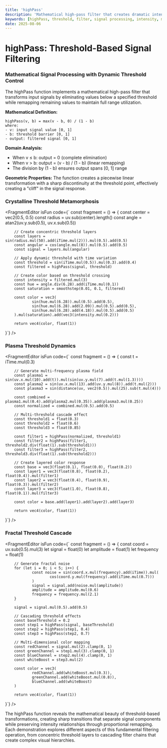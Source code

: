 ```yaml
---
title: 'highPass'
description: 'Mathematical high-pass filter that creates dramatic intensity thresholds with dynamic remapping'
keywords: [highPass, threshold, filter, signal processing, intensity, mathematical]
date: 2025-08-06
---
```



# highPass: Threshold-Based Signal Filtering

### Mathematical Signal Processing with Dynamic Threshold Control

The highPass function implements a mathematical high-pass filter that transforms input signals by eliminating values below a specified threshold while remapping remaining values to maintain full range utilization.

**Mathematical Definition:**

```
highPass(v, b) = max(v - b, 0) / (1 - b)
where:
- v: input signal value [0, 1]
- b: threshold barrier [0, 1]
- output: filtered signal [0, 1]
```

**Domain Analysis:**

- When v ≤ b: output = 0 (complete elimination)
- When v > b: output = (v - b) / (1 - b) (linear remapping)
- The division by (1 - b) ensures output spans [0, 1] range

**Geometric Properties:**
The function creates a piecewise linear transformation with a sharp discontinuity at the threshold point, effectively creating a "cliff" in the signal response.

### Crystalline Threshold Metamorphosis

<FragmentEditor
        isFun
        code={`
const fragment = () => {
        const center = vec2(0.5, 0.5)
        const radius = uv.sub(center).length()
        const angle = atan2(uv.y.sub(0.5), uv.x.sub(0.5))

        // Create concentric threshold layers
        const layers = sin(radius.mul(50).add(iTime.mul(2))).mul(0.5).add(0.5)
        const angular = cos(angle.mul(8)).mul(0.5).add(0.5)
        const signal = layers.mul(angular)

        // Apply dynamic threshold with time variation
        const threshold = sin(iTime.mul(0.5)).mul(0.3).add(0.4)
        const filtered = highPass(signal, threshold)

        // Create color based on threshold crossing
        const intensity = filtered.mul(3)
        const hue = angle.div(6.28).add(iTime.mul(0.1))
        const saturation = smoothstep(0.01, 0.1, filtered)

        const color = vec3(
                sin(hue.mul(6.28)).mul(0.5).add(0.5),
                sin(hue.mul(6.28).add(2.09)).mul(0.5).add(0.5),
                sin(hue.mul(6.28).add(4.18)).mul(0.5).add(0.5)
        ).mul(saturation).add(vec3(intensity.mul(0.2)))

        return vec4(color, float(1))

}`}
/>

### Plasma Threshold Dynamics

<FragmentEditor
        isFun
        code={`
const fragment = () => {
        const t = iTime.mul(0.3)

        // Generate multi-frequency plasma field
        const plasma1 = sin(uv.x.mul(10).add(t)).mul(sin(uv.y.mul(7).add(t.mul(1.3))))
        const plasma2 = sin(uv.x.mul(13).add(uv.y.mul(8)).add(t.mul(2)))
        const plasma3 = sin(distance(uv, vec2(0.5)).mul(25).sub(t.mul(4)))

        const combined = plasma1.mul(0.4).add(plasma2.mul(0.35)).add(plasma3.mul(0.25))
        const normalized = combined.mul(0.5).add(0.5)

        // Multi-threshold cascade effect
        const threshold1 = float(0.3)
        const threshold2 = float(0.6)
        const threshold3 = float(0.85)

        const filter1 = highPass(normalized, threshold1)
        const filter2 = highPass(filter1, threshold2.div(float(1).sub(threshold1)))
        const filter3 = highPass(filter2, threshold3.div(float(1).sub(threshold2)))

        // Create layered color response
        const base = vec3(float(0.1), float(0.0), float(0.2))
        const layer1 = vec3(float(0.8), float(0.2), float(0.4)).mul(filter1)
        const layer2 = vec3(float(0.4), float(0.9), float(0.3)).mul(filter2)
        const layer3 = vec3(float(1.0), float(0.8), float(0.1)).mul(filter3)

        const color = base.add(layer1).add(layer2).add(layer3)

        return vec4(color, float(1))

}`}
/>

### Fractal Threshold Cascade

<FragmentEditor
        isFun
        code={`
const fragment = () => {
        const coord = uv.sub(0.5).mul(3)
        let signal = float(0)
        let amplitude = float(1)
        let frequency = float(1)

        // Generate fractal noise
        for (let i = 0; i < 5; i++) {
                const noise = sin(coord.x.mul(frequency).add(iTime)).mul(
                        cos(coord.y.mul(frequency).add(iTime.mul(0.7)))
                )
                signal = signal.add(noise.mul(amplitude))
                amplitude = amplitude.mul(0.6)
                frequency = frequency.mul(2.1)
        }

        signal = signal.mul(0.5).add(0.5)

        // Cascading threshold effects
        const baseThreshold = 0.2
        const step1 = highPass(signal, baseThreshold)
        const step2 = highPass(step1, 0.4)
        const step3 = highPass(step2, 0.7)

        // Multi-dimensional color mapping
        const redChannel = signal.mul(2).clamp(0, 1)
        const greenChannel = step1.mul(3).clamp(0, 1)
        const blueChannel = step2.mul(4).clamp(0, 1)
        const whiteBoost = step3.mul(2)

        const color = vec3(
                redChannel.add(whiteBoost.mul(0.3)),
                greenChannel.add(whiteBoost.mul(0.8)),
                blueChannel.add(whiteBoost)
        )

        return vec4(color, float(1))

}`}
/>

The highPass function reveals the mathematical beauty of threshold-based transformations, creating sharp transitions that separate signal components while preserving intensity relationships through proportional remapping. Each demonstration explores different aspects of this fundamental filtering operation, from concentric threshold layers to cascading filter chains that create complex visual hierarchies.
